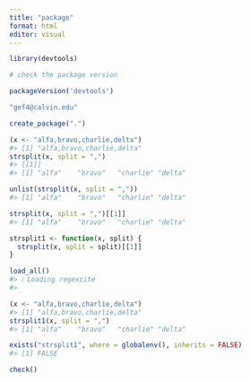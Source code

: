 ```yaml
---
title: "package"
format: html
editor: visual
---
```


```r
library(devtools) 

# check the package version

packageVersion('devtools')
```

```r
"gef4@calvin.edu"
```

```r
create_package(".")
```

```r
(x <- "alfa,bravo,charlie,delta")
#> [1] "alfa,bravo,charlie,delta"
strsplit(x, split = ",")
#> [[1]]
#> [1] "alfa"    "bravo"   "charlie" "delta"
```

```r
unlist(strsplit(x, split = ","))
#> [1] "alfa"    "bravo"   "charlie" "delta"

strsplit(x, split = ",")[[1]]
#> [1] "alfa"    "bravo"   "charlie" "delta"
```

```r
strsplit1 <- function(x, split) {
  strsplit(x, split = split)[[1]]
}
```

```r
load_all()
#> ℹ Loading regexcite
#> 
```

```r
(x <- "alfa,bravo,charlie,delta")
#> [1] "alfa,bravo,charlie,delta"
strsplit1(x, split = ",")
#> [1] "alfa"    "bravo"   "charlie" "delta"
```

```r
exists("strsplit1", where = globalenv(), inherits = FALSE)
#> [1] FALSE
```

```r
check()
```
